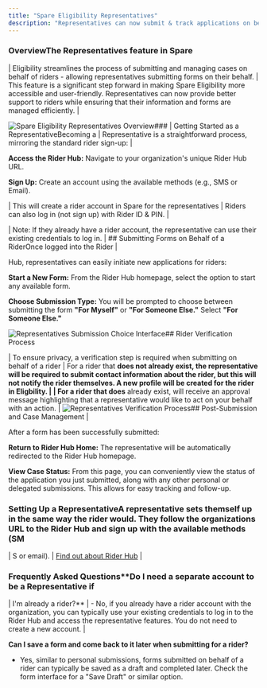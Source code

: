 ```yaml
---
title: "Spare Eligibility Representatives"
description: "Representatives can now submit & track applications on behalf of riders in Spare Eligibility's new Rider Hub."
---
```


### OverviewThe Representatives feature in Spare 

| Eligibility streamlines the process of submitting and managing cases on behalf of riders - allowing representatives submitting forms on their behalf. | This feature is a significant step forward in making Spare Eligibility more accessible and user-friendly. Representatives can now provide better support to riders while ensuring that their information and forms are managed efficiently. |
​

![Spare Eligibility Representatives Overview](/images/spare-eligibility/additional-features/representatives-overview.png)### 
| Getting Started as a RepresentativeBecoming a  | Representative is a straightforward process, mirroring the standard rider sign-up: |

**Access the Rider Hub:** Navigate to your organization's unique Rider Hub URL.

**Sign Up:** Create an account using the available methods (e.g., SMS or Email).

| This will create a rider account in Spare for the representatives | Riders can also log in (not sign up) with Rider ID & PIN. |

| Note: If they already have a rider account, the representative can use their existing credentials to log in. | ## Submitting Forms on Behalf of a RiderOnce logged into the Rider  |

Hub, representatives can easily initiate new applications for riders:

**Start a New Form:** From the Rider Hub homepage, select the option to start any available form.

**Choose Submission Type:** You will be prompted to choose between submitting the form **"For Myself"** or **"For Someone Else."** Select **"For Someone Else."**

![Representatives Submission Choice Interface](/images/spare-eligibility/additional-features/representatives-submission-choice.png)## Rider Verification Process

| To ensure privacy, a verification step is required when submitting on behalf of a rider | For a rider that **does not **already exist, the representative will be required to submit contact information about the rider, but this will not notify the rider themselves. A new profile will be created for the rider in Eligbility.**​ |
| For a rider that does** already exist, will receive an approval message highlighting that a representative would like to act on your behalf with an action. | ![Representatives Verification Process](/images/spare-eligibility/additional-features/representatives-verification-process.png)## Post-Submission and Case Management |

After a form has been successfully submitted:

**Return to Rider Hub Home:** The representative will be automatically redirected to the Rider Hub homepage.

**View Case Status:** From this page, you can conveniently view the status of the application you just submitted, along with any other personal or delegated submissions. This allows for easy tracking and follow-up.

### Setting Up a RepresentativeA representative sets themself up in the same way the rider would. They follow the organizations URL to the Rider Hub and sign up with the available methods (SM

| S or email). | [Find out about Rider Hub](https://help.sparelabs.com/en/articles/11124392-spare-eligibility-rider-hub) |

### Frequently Asked Questions**Do I need a separate account to be a Representative if 

| I'm already a rider?** | - No, if you already have a rider account with the organization, you can typically use your existing credentials to log in to the Rider Hub and access the representative features. You do not need to create a new account. |

**Can I save a form and come back to it later when submitting for a rider?**

- Yes, similar to personal submissions, forms submitted on behalf of a rider can typically be saved as a draft and completed later. Check the form interface for a "Save Draft" or similar option.
